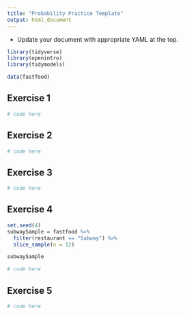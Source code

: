```yaml
---
title: "Probability Practice Template"
output: html_document
---
```


- Update your document with appropriate YAML at the top.

```r
library(tidyverse)
library(openintro)
library(tidymodels)
```

```r
data(fastfood)
```

## Exercise 1

```r
# code here
```


## Exercise 2

```r
# code here
```

## Exercise 3

```r
# code here
```

## Exercise 4


```r
set.seed(4)
subwaySample = fastfood %>%
  filter(restaurant == "Subway") %>%
  slice_sample(n = 12)

subwaySample
```

```r
# code here
```

## Exercise 5

```r
# code here
```

